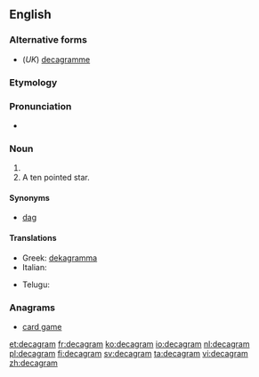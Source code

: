 ==English==

===Alternative forms===
* (''UK'') [[decagramme]]

===Etymology===
{{prefix|deca|gram}}

===Pronunciation===
* {{a|UK}} {{IPA|/ˈdɛkəgræm/}}

===Noun===
{{en-noun}}

# {{SI-unit|deca|gram|mass}}
# A ten pointed star.

====Synonyms====
* [[dag]]

====Translations====
{{trans-top|ten grams}}
* Greek: [[dekagramma]]
* Italian: {{t-|it|decagrammo|m}}
{{trans-mid}}
* Telugu: {{t+|te|డెకాగ్రాము}}
{{trans-bottom}}

===Anagrams===
* [[card game#English|card game]]

[[et:decagram]]
[[fr:decagram]]
[[ko:decagram]]
[[io:decagram]]
[[nl:decagram]]
[[pl:decagram]]
[[fi:decagram]]
[[sv:decagram]]
[[ta:decagram]]
[[vi:decagram]]
[[zh:decagram]]